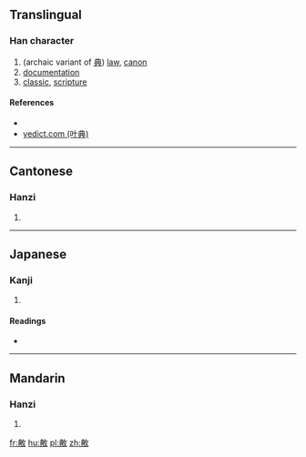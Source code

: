 ==Translingual==

===Han character===
{{Han char|rn=66|rad=攴|as=08|sn=12|four=|canj=TCOK|ids=⿰典攵}}

# (archaic variant of [[典]]) [[law]], [[canon]]
# [[documentation]]
# [[classic]], [[scripture]]

====References====
* {{Han ref|kx=0472.130|dkj=13247|dj=0825.020|hdz=21467.050|uh=655F|ud=25951}}
* [http://yedict.com/htm/65/655F.htm yedict.com (叶典)]

----

==Cantonese==

===Hanzi===
{{yue-hanzi|jyut=[[din2]]|y=din2}}

# {{defn|lang=yue|sort=攴08}}

----

==Japanese==

===Kanji===
{{ja-kanji|grade=|rs=攴08}}

# {{defn|lang=ja|sort=攴08}}

====Readings====
* {{ja-readings|on=[[てん]] (ten)|kun=[[つかさどる]] (tsukasadoru), [[つね]] (tsune)}}

----

==Mandarin==

===Hanzi===
{{cmn-hanzi|pin=[[diǎn]] ([[dian3]])|wg=tien<sup>3</sup>}}

# {{defn|lang=cmn|sort=攴08}}

[[fr:敟]]
[[hu:敟]]
[[pl:敟]]
[[zh:敟]]